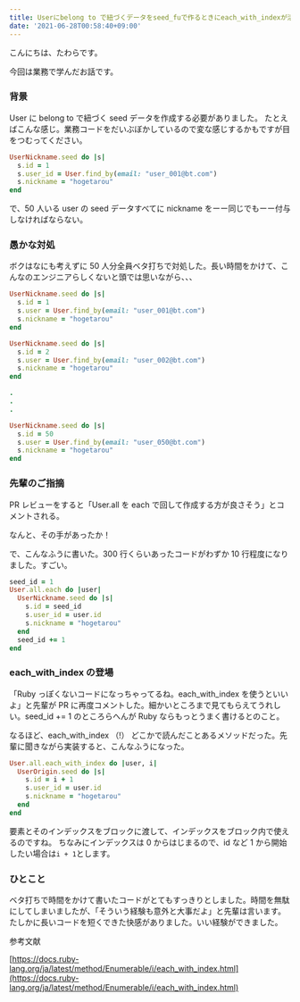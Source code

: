 ```yaml
---
title: Userにbelong to で紐づくデータをseed_fuで作るときにeach_with_indexが活躍した
date: '2021-06-28T00:58:40+09:00'
---
```


こんにちは、たわらです。

今回は業務で学んだお話です。

### 背景

User に belong to で紐づく seed データを作成する必要がありました。
たとえばこんな感じ。業務コードをだいぶぼかしているので変な感じするかもですが目をつむってください。

```ruby
UserNickname.seed do |s|
  s.id = 1
  s.user_id = User.find_by(email: "user_001@bt.com")
  s.nickname = "hogetarou"
end
```

で、50 人いる user の seed データすべてに nickname をーー同じでもーー付与しなければならない。

### 愚かな対処

ボクはなにも考えずに 50 人分全員ベタ打ちで対処した。長い時間をかけて、こんなのエンジニアらしくないと頭では思いながら、、、

```ruby
UserNickname.seed do |s|
  s.id = 1
  s.user = User.find_by(email: "user_001@bt.com")
  s.nickname = "hogetarou"
end

UserNickname.seed do |s|
  s.id = 2
  s.user = User.find_by(email: "user_002@bt.com")
  s.nickname = "hogetarou"
end

.
.
.

UserNickname.seed do |s|
  s.id = 50
  s.user = User.find_by(email: "user_050@bt.com")
  s.nickname = "hogetarou"
end

```

### 先輩のご指摘

PR レビューをすると「User.all を each で回して作成する方が良さそう」とコメントされる。

なんと、その手があったか！

で、こんなふうに書いた。300 行くらいあったコードがわずか 10 行程度になりました。すごい。

```ruby
seed_id = 1
User.all.each do |user|
  UserNickname.seed do |s|
    s.id = seed_id
    s.user_id = user.id
    s.nickname = "hogetarou"
  end
  seed_id += 1
end
```

### each_with_index の登場

「Ruby っぽくないコードになっちゃってるね。each_with_index を使うといいよ」と先輩が PR に再度コメントした。細かいところまで見てもらえてうれしい。seed_id += 1 のところらへんが Ruby ならもっとうまく書けるとのこと。

なるほど、each_with_index （!） どこかで読んだことあるメソッドだった。先輩に聞きながら実装すると、こんなふうになった。

```ruby
User.all.each_with_index do |user, i|
  UserOrigin.seed do |s|
    s.id = i + 1
    s.user_id = user.id
    s.nickname = "hogetarou"
  end
end
```

要素とそのインデックスをブロックに渡して、インデックスをブロック内で使えるのですね。
ちなみにインデックスは 0 からはじまるので、id など 1 から開始したい場合は`i + 1`とします。

### ひとこと

ベタ打ちで時間をかけて書いたコードがとてもすっきりとしました。時間を無駄にしてしまいましたが、「そういう経験も意外と大事だよ」と先輩は言います。たしかに長いコードを短くできた快感がありました。いい経験ができました。

参考文献

[https://docs.ruby-lang.org/ja/latest/method/Enumerable/i/each_with_index.html](https://docs.ruby-lang.org/ja/latest/method/Enumerable/i/each_with_index.html)
